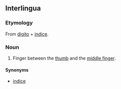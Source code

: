 ==Interlingua==

===Etymology===
From [[digito]] + [[indice]].

===Noun===
{{infl|ia|noun|head=[[digito]] [[indice]]}}

# Finger between the [[thumb]] and the [[middle finger]].

====Synonyms====
* [[indice]]